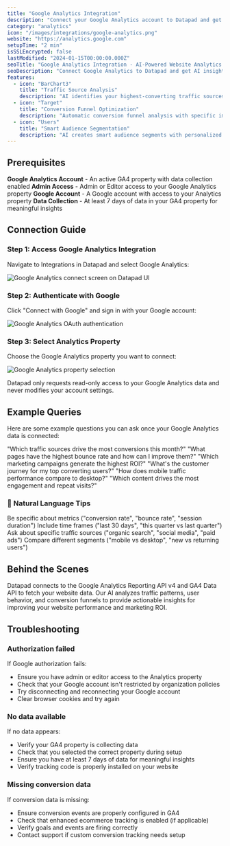 ```yaml
---
title: "Google Analytics Integration"
description: "Connect your Google Analytics account to Datapad and get AI-powered insights that turn website traffic into actionable growth strategies."
category: "analytics"
icon: "/images/integrations/google-analytics.png"
website: "https://analytics.google.com"
setupTime: "2 min"
isSSLEncrypted: false
lastModified: "2024-01-15T00:00:00.000Z"
seoTitle: "Google Analytics Integration - AI-Powered Website Analytics | Datapad"
seoDescription: "Connect Google Analytics to Datapad and get AI insights that identify your highest-converting traffic sources and create specific optimization strategies."
features:
  - icon: "BarChart3"
    title: "Traffic Source Analysis"
    description: "AI identifies your highest-converting traffic sources and scaling opportunities with specific recommendations."
  - icon: "Target"
    title: "Conversion Funnel Optimization"
    description: "Automatic conversion funnel analysis with specific improvement recommendations to increase revenue."
  - icon: "Users"
    title: "Smart Audience Segmentation"
    description: "AI creates smart audience segments with personalized marketing strategies for each group."
---
```


## Prerequisites

<FeatureItem>**Google Analytics Account** - An active GA4 property with data collection enabled</FeatureItem>
<FeatureItem>**Admin Access** - Admin or Editor access to your Google Analytics property</FeatureItem>
<FeatureItem>**Google Account** - A Google account with access to your Analytics property</FeatureItem>
<FeatureItem>**Data Collection** - At least 7 days of data in your GA4 property for meaningful insights</FeatureItem>

## Connection Guide

### Step 1: Access Google Analytics Integration

Navigate to Integrations in Datapad and select Google Analytics:

![Google Analytics connect screen on Datapad UI](/images/docs/ga4-connect.png)

### Step 2: Authenticate with Google

Click "Connect with Google" and sign in with your Google account:

![Google Analytics OAuth authentication](/images/docs/ga4-oauth.png)

### Step 3: Select Analytics Property

Choose the Google Analytics property you want to connect:

![Google Analytics property selection](/images/docs/ga4-account-select.png)

<StepItem>Datapad only requests read-only access to your Google Analytics data and never modifies your account settings.</StepItem>

## Example Queries

Here are some example questions you can ask once your Google Analytics data is connected:

<StepItem>"Which traffic sources drive the most conversions this month?"</StepItem>
<StepItem>"What pages have the highest bounce rate and how can I improve them?"</StepItem>
<StepItem>"Which marketing campaigns generate the highest ROI?"</StepItem>
<StepItem>"What's the customer journey for my top converting users?"</StepItem>
<StepItem>"How does mobile traffic performance compare to desktop?"</StepItem>
<StepItem>"Which content drives the most engagement and repeat visits?"</StepItem>

### 💬 Natural Language Tips

<TipItem>Be specific about metrics ("conversion rate", "bounce rate", "session duration")</TipItem>
<TipItem>Include time frames ("last 30 days", "this quarter vs last quarter")</TipItem>
<TipItem>Ask about specific traffic sources ("organic search", "social media", "paid ads")</TipItem>
<TipItem>Compare different segments ("mobile vs desktop", "new vs returning users")</TipItem>

## Behind the Scenes

Datapad connects to the Google Analytics Reporting API v4 and GA4 Data API to fetch your website data. Our AI analyzes traffic patterns, user behavior, and conversion funnels to provide actionable insights for improving your website performance and marketing ROI.

## Troubleshooting

### Authorization failed
If Google authorization fails:
- Ensure you have admin or editor access to the Analytics property
- Check that your Google account isn't restricted by organization policies
- Try disconnecting and reconnecting your Google account
- Clear browser cookies and try again

### No data available
If no data appears:
- Verify your GA4 property is collecting data
- Check that you selected the correct property during setup
- Ensure you have at least 7 days of data for meaningful insights
- Verify tracking code is properly installed on your website

### Missing conversion data
If conversion data is missing:
- Ensure conversion events are properly configured in GA4
- Check that enhanced ecommerce tracking is enabled (if applicable)
- Verify goals and events are firing correctly
- Contact support if custom conversion tracking needs setup
